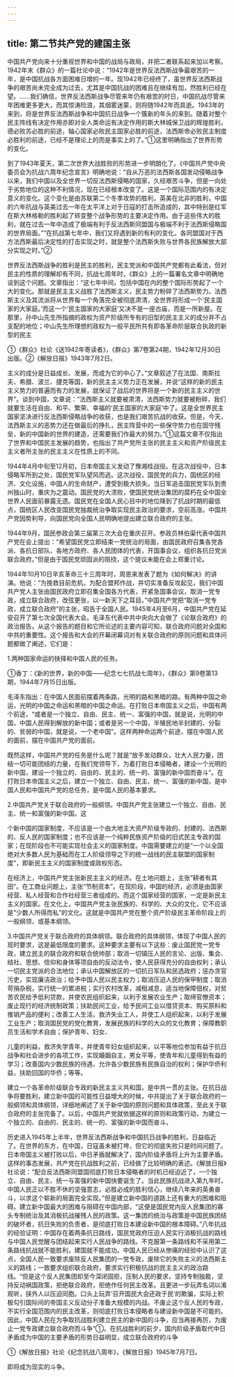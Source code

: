 ```yaml
---
---
---
```

title: 第二节共产党的建国主张
---



中国共产党向来十分重视世界和中国的战局与政局，并把二者联系起来加以考察。1942年末《群众》的一篇社论中说：“1942年是世界反法西斯战争最艰苦的一年，是中国抗战各方面困难日增的一年。现1942年已经终了，虽世界反法西斯战争的艰苦尚未完全成为过去，尤其是中国抗战的困难且在继续有加，然胜利已经在望。……我们确信，世界反法西斯战争尽管来年仍有艰苦的时日，中国抗战尽管来年困难更多更大，而其惊涛险浪，其烟雾迷蒙，则将随1942年而具逝。1943年的来到，将是世界反法西斯战争和中国抗日战争一个簇新的年头的来到。随着对整个民主阵线有决定作用亦即对全人类命运有决定作用的斯大林城保卫战的辉煌胜利，德必败苏必胜的前途，轴心国家必败民主国家必胜的前途，法西斯帝必败民主制度必胜利的前途，已经不是理论上的而是事实上的了。”①这里明确指出了世界形势的变化。

到了1943年夏天，第二次世界大战胜败的形势进一步明朗化了。《中国共产党中央委员会为抗战六周年纪念宣言》明确地说：“自从万恶的法西斯各国发动侵略战争以来，我们中国以及全世界一切反法西斯侵略的国家，久经艰苦斗争，但是一向处于劣势地位的这种不利情况，现在已经根本改变了。这是一个国际范围内的有决定意义的变化。这个变化是由苏联第二个冬季攻势的胜利，英美在北非的胜利，中国的六年抗战与英美过去一年在太平洋上对于日寇的打击所造成的，其中特别是红军在斯大林格勒的胜利起了转变整个战争形势的主要决定作用。由于这些伟大的胜利，就在过去一年中造成了极端有利于反法西斯同盟国与极端不利于法西斯侵略国的世界局面。”“在抗战第七年中，我们又将遇到新的有利的变化，各同盟国对于西方法西斯最后决定性的打击实现之时，就是整个法西斯失败与世界各民族解放大部分实现之时。”②

世界反法西斯战争的胜利是民主的胜利，民主党派和中国共产党都有此看法，但对民主的性质的理解却有不同，抗战七周年时，《群众》上的一篇署名文章中明确地谈到这个问题。文章指出：“这七年中间，包括中国在内的整个国际形势起了一个大的变化。那就是民主主义战胜了法西斯主义，民主势力粉碎了法西斯势力。法西斯主义及其流派将从世界每一个角落完全被彻底肃清，全世界将形成一个‘民主国家的大家庭。’而这一个‘民主国家的大家庭’又决不是一座古庙，而是一所新屋。在那里，孙中山先生所指摘的政权为资产阶级所专有的旧型的民主主义的成分并不占支配的地位；中山先生所理想的政权为一般平民所共有即各革命阶层联合执政的新型的民主

①《群众》社论《送1942年寄读者》，《群众》第7卷第24期，1942年12月30日出版。②《解放日报》1943年7月2日。

主义的成分是日益成长、发展，而成为它的中心了。”文章叙述了在法国、南斯拉夫、希腊、波兰、捷克等国，新的民主主义势力正在发展，并说“这样的新的民主主义势力的普遍而有力的发展，就保证了战后的世界将是一个新的民主主义的世界”。谈到中国，文章说：“法西斯主义就要被肃清，法西斯势力就要被粉碎，我们就要生活在自由、和平、繁荣、幸福的‘民主国家的大家庭’中了。这是全世界民主国家坚决进行反法西斯侵略战争的收获，也是我们艰苦抗战的收获。但是，今天，法西斯主义的恶势力还在做最后的挣扎，民主阵营中的一些保守势力也在固守残垒，新的中国新的世界的建造，还需要我们作最大的努力。”①这篇文章不仅指出了世界和中国民主发展的趋势，也指出了共产党所主张的民主主义和资产阶级民主主义者所主张的民主主义在性质上的不同。

1944年4月中旬至12月初，日本帝国主义发动了豫湘桂战役。在这次战役中，日本侵略军所到之处，国民党军队望风而逃。这次战役，国民党的兵力，国统区的经济、文化设施，中国人的生命财产，遭受到极大损失。当日军追击国民党军队到贵州独山时，重庆为之震动。国民党的大溃败，使国民党统治集团的腐朽在全中国全世界人民面前暴露无遗。国民党在全国人民心目中的地位降到了抗战时期的最低点，国统区人民改变国民党独裁统治争取实现民主政治的要求，空前高涨。中国共产党因势利导，向国民党向全国人民明确地提出建立联合政府的主张。

1944年9月，国民参政会第三届第三次大会在重庆召开。参政员林伯渠代表中国共产党在会上提出：“希望国民党立即结束一党统治的局面，由国民政府召集各党各派、各抗日部队、各地方政府、各人民团体的代表，开国事会议，组织各抗日党派联合政府。”但是由于国民党顽固派的阻挠，这个提议未能在会上郑重讨论。

1944年10月10日辛亥革命三十三周年时，周恩来发表了题为《如何解决》的讲演。他说：“为挽救目前危机，为配合盟邦作战，并切实准备反攻起见，我们中国共产党人主张由国民政府立即召集全国各方代表，开紧急国事会议，取消一党专政，成立联合政府，改弦更张，以一新天下之耳目。”中国共产党把“取消一党专政，成立联合政府”的主张，昭告于全国人民。1945年4月至6月，中国共产党在延安召开了第七次全国代表大会。毛泽东代表中共中央向大会做了《论联合政府》的政治报告。从这个报告的题目和它所论述的主要内容可知，联合政府问题对全国和中共的重要性。这个报告和大会的开幕闭幕词对有关联合政府的原则问题和具体问题都做了阐述，它们是：

1.两种国家命运的抉择和中国人民的任务。

①香丁：《新的世界，新的中国——纪念七七抗战七周年》，《群众》第9卷第13期，1944年7月15日出版。

毛泽东指出：在中国人民面前摆着两条路，光明的路和黑暗的路。有两种中国之命运，光明的中国之命运和黑暗的中国之命运。在打败日本帝国主义之后，中国有两个前途，“或者是一个独立、自由、民主、统一、富强的中国，就是说，光明的中国，中国人民得到解放的新中国；或者是另一个中国，半殖民地半封建的、分裂的、贫弱的中国，就是说，一个老中国”。这样两种命运两个前途，摆在中国人民的面前，摆在中国共产党的面前。

既然这样，中国共产党的任务是什么呢？就是“放手发动群众，壮大人民力量，团结一切可能团结的力量，在我们党领导下，为着打败日本侵略者，建设一个光明的新中国，建设一个独立的、自由的、民主的、统一的、富强的新中国而奋斗”。在打败日本帝国主义之后，建立一个独立、自由、民主、统一、富强的新中国，是中国人民和中国共产党的总任务，是中国人民的基本要求。

2.中国共产党关于联合政府的一般纲领。中国共产党主张建立一个独立、自由、民主、统一和富强的新中国。这

个新中国的国家制度，不应该是一个由大地主大资产阶级专政的、封建的、法西斯的、反人民的国家制度；也不应该是一个纯粹民族资产阶级的旧式民主专政的国家；在现阶段也不可能实现社会主义的国家制度。中国需要建立的是“一个以全国绝对大多数人民为基础而在工人阶级领导之下的统一战线的民主联盟的国家制度”，即新民主主义的国家制度或政权形态。

在经济上，中国共产党主张新民主主义的经济。在土地问题上，主张“耕者有其田”。在工商业问题上，主张“节制资本”。在现阶段，中国的经济，必须是由国家经营、私人经营和合作社经营三者组成的。而这个国家经营的国家，一定是新民主主义的国家。在文化上，中国共产党主张民族的、科学的、大众的文化，它不应该是“少数人所得而私”的文化。这就是中国共产党在整个资产阶级民主革命阶段上的一般纲领，或基本纲领。

3.中国共产党关于联合政府的具体纲领。联合政府的具体纲领，体现了中国人民的现时要求，这是最低限度的要求。这种要求主要有以下这些：废止国民党一党专政，建立民主的联合政府和联合统帅部；取消一切镇压人民的言论、出版、集会、结社、思想、信仰和身体等项自由的反动法令，使人民获得充分的自由权利；承认一切民主党派的合法地位；承认中国解放区的一切抗日军队和民选政府；惩办贪官污吏，实现廉洁政治；给予中国人民以民主权力；取消压迫人民的保甲制度；取消苛捐杂税，实行统一的累进税；实行农村改革，减租减息，适当地保障佃权，对贫苦农民给予低利贷款，并使农民组织起来，以利于发展农业生产；取缔官僚资本；废止现行的经济统制政策；扶助民间工业，给予民间工业以借贷资本、购买原料和推销产品的便利；改善工人生活，救济失业工人，并使工人组织起来，以利于发展工业生产；取消国民党的党化教育，发展民族的科学的大众的文化教育；保障教职员生活和学术自由；保护青年、妇女、

儿童的利益，救济失学青年，并使青年妇女组织起来，以平等地位参加有益于抗日战争和社会进步的各项工作，实现婚姻自主，男女平等，使青年和儿童得到有益的学习；改善国内少数民族的待遇，允许各少数民族有民族自治的权利；保护华侨利益，扶助回国的华侨；等等。

建立一个各革命阶级联合专政的新民主主义共和国，是中共一贯的主张。在抗日战争将要胜利，建立新中国的可能性日益增大的时候，中共提出了关于联合政府的一般纲领和具体纲领，详细地阐述了关于新中国的原则问题和具体政策，至此关于联合政府的主张完备了。以后，中国共产党就依据这样的原则和政策行动，为建立一个独立的、自由的、民主的、统一的、富强的新中国而奋斗。

历史进入1945年上半年，世界反法西斯战争和中国抗日战争的胜利，日益临近了。在世界的东方，在中国，日寇虽未被打垮，但它的彻底失败只是时间问题了。日本帝国主义被打败以后，中日矛盾就解决了，国内阶级矛盾将上升为主要矛盾。这样的事态发展，共产党在抗战胜利之前，已经做了比较明确的表述。《解放日报》社论说：“配合反法西斯同盟国彻底打败日本侵略者的时机已经迫近了，一个独立、自由、民主、统一与富强的新中国快要诞生了。当此民族抗战进入第九年时，中国人民正以不胜不休的坚强意志，必胜必成的胜利信心，继续八年来的英勇奋斗，以求这个崭新的局面完全实现。”但是建立新中国的道路上还有重大的困难和阻碍。建立新中国最大的困难与阻碍在中国内部，“这便是国民党内反人民集团的寡头专制统治及其消极抗战摧残人民的政策。这一集团的统治与政策是中国民族团结的破坏者，抗日失败的负责者，是彻底打败日本建设新中国的根本障碍。”八年抗战的经验证明：中国存在着两条抗日路线，国民党政府压迫人民实行消极抗战的路线与中国人民觉醒与团结起来实行人民战争的路线。不克服第一条路线和不采用第二条路线抗战就不能胜利，建国就不能成功。中国人民已经从惨痛的经验中认识了这点，全国人民一致要求废除反人民集团的一党专政，废除它的失败主义的法西斯主义的路线；一致要求组织联合政府，要求实行积极抗战的民主主义的政治路线。“但是这个反人民集团却至今深闭固拒，压制人民的要求，坚持专制独裁，坚持反动祸国政策，拒绝联合政府，拒绝作任何民主改革。且更进一步玩弄名词以淆观听，挟外人以压迫同胞。口头上玩弄‘召开国民大会还政于民’的欺骗，实际上积极勾引国际间的帝国主义反动分子准备大规模的内战。不废止这个反人民的专政，不实行全国范围内的民主改革，则彻底打败日本侵略者与建设新中国是不可能的。因此，中国人民在为争取抗战胜利建立民主的新中国的斗争，应当再接再厉，为废止一党专政建立联合政府而斗争”①。在抗战胜利的前夕，国内阶级矛盾取代中日矛盾成为中国的主要矛盾的形势日益明显，成立联合政府的斗争

①《解放日报》社论《纪念抗战八周年》，《解放日报》1945年7月7日。

即将成为现实的斗争。